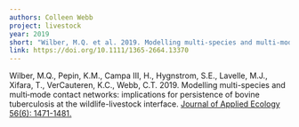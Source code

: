 ---
authors: Colleen Webb
project: livestock
year: 2019
short: "Wilber, M.Q. et al. 2019. Modelling multi-species and multi‐mode contact networks: implications for persistence of bovine tuberculosis at the wildlife-livestock interface. Journal of Applied Ecology 56(6): 1471-1481."
link: https://doi.org/10.1111/1365-2664.13370
---

Wilber, M.Q., Pepin, K.M., Campa III, H., Hygnstrom, S.E., Lavelle, M.J., Xifara, T., VerCauteren, K.C., Webb, C.T. 2019. Modelling multi-species and multi‐mode contact networks: implications for persistence of bovine tuberculosis at the wildlife-livestock interface. [Journal of Applied Ecology 56(6): 1471-1481.](https://doi.org/10.1111/1365-2664.13370)